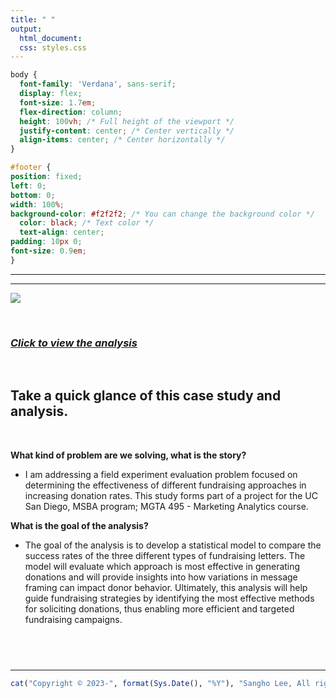 ```yaml
---
title: " "
output:
  html_document:
  css: styles.css
---
```


```css
body {
  font-family: 'Verdana', sans-serif;
  display: flex;
  font-size: 1.7em;
  flex-direction: column;
  height: 100vh; /* Full height of the viewport */
  justify-content: center; /* Center vertically */
  align-items: center; /* Center horizontally */
}

#footer {
position: fixed;
left: 0;
bottom: 0;
width: 100%;
background-color: #f2f2f2; /* You can change the background color */
  color: black; /* Text color */
  text-align: center;
padding: 10px 0;
font-size: 0.9em;
}


```

------------------------------------------------------------------------

------------------------------------------------------------------------

![](Photo/marketing_analytics_abtesting.png)

<br>

### [*Click to view the analysis*](https://business-analytics-slee.shinyapps.io/data_models_decisions_marketing_abtesting/)

<br>

## **Take a quick glance of this case study and analysis.**

<br>

**What kind of problem are we solving, what is the story?** <br>

-   I am addressing a field experiment evaluation problem focused on determining the effectiveness of different fundraising approaches in increasing donation rates. This study forms part of a project for the UC San Diego, MSBA program; MGTA 495 - Marketing Analytics course. <br>

**What is the goal of the analysis?** <br>

-   The goal of the analysis is to develop a statistical model to compare the success rates of the three different types of fundraising letters. The model will evaluate which approach is most effective in generating donations and will provide insights into how variations in message framing can impact donor behavior. Ultimately, this analysis will help guide fundraising strategies by identifying the most effective methods for soliciting donations, thus enabling more efficient and targeted fundraising campaigns.

## <br>

------------------------------------------------------------------------

::: {#footer}
```r
cat("Copyright © 2023-", format(Sys.Date(), "%Y"), "Sangho Lee, All rights reserved.")
```
:::
